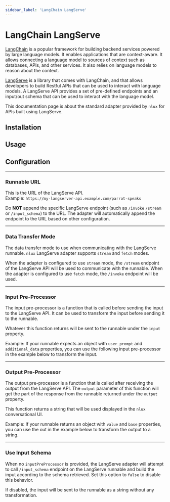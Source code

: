 ```yaml
---
sidebar_label: 'LangChain LangServe'
---
```












# LangChain LangServe

[LangChain](https://www.langchain.com/) is a popular framework for building backend services powered by large language
models. It enables applications that are context-aware. It allows connecting a language model to sources of context
such as databases, APIs, and other services. It also relies on language models to reason about the context.

[LangServe](https://www.langchain.com/langserve) is a library that comes with LangChain, and that allows developers to
build Restful APIs that can be used to interact with language models. A LangServe API provides a set of pre-defined
endpoints and an input/out schema that can be used to interact with the language model.

This documentation page is about the standard adapter provided by `nlux` for APIs built using LangServe.

<PlatformSelector reactJs={ReactJs} javascript={Javascript}/>

## Installation

<PlatformSection reactJs={InstallationReactJs} javascript={InstallationJavascript}/>

## Usage

<PlatformSection reactJs={UsageReactJs} javascript={UsageJavascript}/>

## Configuration

<PlatformSection reactJs={ConfigReactJs} javascript={ConfigJavascript}/>

---

### Runnable URL

This is the URL of the LangServe API.<br />
Example: `https://my-langserver-api.example.com/parrot-speaks`

Do **NOT** append the specific LangServe endpoint (such as `/invoke` `/stream` or `/input_schema`) to the URL.
The adapter will automatically append the endpoint to the URL based on other configuration.

<PlatformSection reactJs={ConfigUrlReactJs} javascript={ConfigUrlJavascript}/>

---

### Data Transfer Mode

The data transfer mode to use when communicating with the LangServe runnable.
`nlux` LangServe adapter supports `stream` and `fetch` modes.

When the adapter is configured to use `stream` mode, the `/stream` endpoint of the LangServe API will be used to
communicate with the runnable. When the adapter is configured to use `fetch` mode, the `/invoke` endpoint will be used.

<PlatformSection reactJs={ConfigDataTransferModeReactJs} javascript={ConfigDataTransferModeJavascript}/>

---

### Input Pre-Processor

The input pre-processor is a function that is called before sending the input to the LangServe API.
It can be used to transform the input before sending it to the runnable.

Whatever this function returns will be sent to the runnable under the `input` property.

Example: If your runnable expects an object with `user_prompt` and `additional_data` properties, you can use the
following input pre-processor in the example below to transform the input.

<PlatformSection reactJs={ConfigInputPreProcessorReactJs} javascript={ConfigInputPreProcessorJavascript}/>

---

### Output Pre-Processor

The output pre-processor is a function that is called after receiving the output from the LangServe API.
The `output` parameter of this function will get the part of the response from the runnable returned
under the `output` property.

This function returns a string that will be used displayed in the `nlux` conversational UI.

Example: If your runnable returns an object with `value` and `base` properties, you can use the out in the
example below to transform the output to a string.

<PlatformSection reactJs={ConfigOutputPreProcessorReactJs} javascript={ConfigOutputPreProcessorJavascript}/>

---

### Use Input Schema

When no `inputPreProcessor` is provided, the LangServe adapter will attempt to call `/input_schema`
endpoint on the LangServe runnable and build the input according to the schema retrieved.
Set this option to `false` to disable this behavior.

If disabled, the input will be sent to the runnable as a string without any transformation.

<PlatformSection reactJs={ConfigUseInputSchemaReactJs} javascript={ConfigUseInputSchemaJavascript}/>
